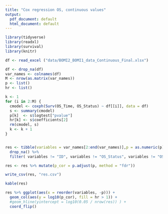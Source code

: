 ---
title: "Cox regression OS, continuous values"
output:
  pdf_document: default
  html_document: default
---

```{r load libraries, message=FALSE, warning=FALSE}
library(tidyverse)
library(readxl)
library(survival)
library(knitr)
```

```{r read the data, message=FALSE, warning=FALSE}
df <- read_excel ("data/BOMI2_BOMI1_data_Continuous_Final.xlsx")
```

```{r, message=FALSE, warning=FALSE}
df <- drop_na(df)
var_names <- colnames(df)
M <- nrow(as.matrix(var_names))
p <- list()
hr <- list()

k <- 1
for (i in 2:M) {
  cmodel <- coxph(Surv(OS_Time, OS_Status) ~ df[[i]], data = df)
  s <- summary(cmodel)
  p[k]  <- s$logtest["pvalue"]
  hr[k] <- s$coefficients[2]
  rm(cmodel, s)
  k <- k + 1 
}


res <- tibble(variables = var_names[2:end(var_names)],p = as.numeric(p),hr = as.numeric(hr)) %>% 
  drop_na() %>% 
  filter( variables != "ID", variables != "OS_Status", variables != "OS_Time")

res <- res %>% mutate(p_cor = p.adjust(p, method = "fdr"))

write_csv(res, "res.csv")

kable(res)

```



```{r fig.height=25, fig.width=10}

res %>% ggplot(aes(x = reorder(variables, -p))) +
  geom_col(aes(y = log10(p_cor), fill = hr > 1)) +
  #geom_hline(yintercept = log10(0.05 / nrow(res)) ) + 
  coord_flip()
  
```


